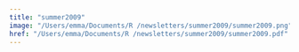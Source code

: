 ```yaml
---
title: "summer2009"
image: "/Users/emma/Documents/R /newsletters/summer2009/summer2009.png"
href: "/Users/emma/Documents/R /newsletters/summer2009/summer2009.pdf"
---
```


